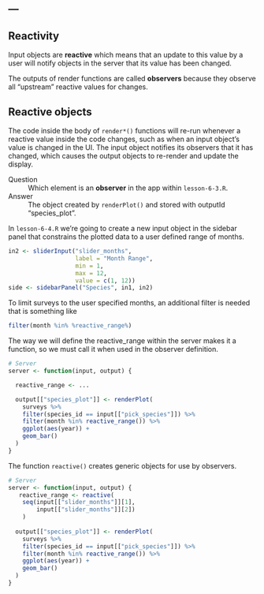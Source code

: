 ---
---

## Reactivity

Input objects are **reactive** which means that an update to this value by a user will notify objects in the server that its value has been changed.

The outputs of render functions are called **observers** because they observe all "upstream" reactive values for changes.

<!--split-->

## Reactive objects

The code inside the body of `render*()` functions will re-run whenever a reactive value inside the code changes, such as when an input object's value is changed in the UI.
The input object notifies its observers that it has changed, which causes the output objects to re-render and update the display. 

Question
: Which element is an **observer** in the app within `lesson-6-3.R`.

Answer
: The object created by `renderPlot()` and stored with outputId "species_plot".

<!--split-->

In `lesson-6-4.R` we're going to create a new input object in the sidebar panel that constrains the plotted data to a user defined range of months.

```r
in2 <- sliderInput("slider_months",
                   label = "Month Range",
                   min = 1,
                   max = 12,
                   value = c(1, 12))
side <- sidebarPanel("Species", in1, in2)									    
```

<!--split-->

To limit surveys to the user specified months, an additional filter is needed that is something like

```r
filter(month %in% %reactive_range%)
```

<!--split-->

The way we will define the reactive_range within the server makes it a function, so we must call it when used in the observer definition.

```r
# Server
server <- function(input, output) {

  reactive_range <- ...

  output[["species_plot"]] <- renderPlot(
    surveys %>%
    filter(species_id == input[["pick_species"]]) %>%
    filter(month %in% reactive_range()) %>%
    ggplot(aes(year)) +
    geom_bar()
  )
}
```

<!--split-->

The function `reactive()` creates generic objects for use by observers.

```r
# Server
server <- function(input, output) {
   reactive_range <- reactive(
    seq(input[["slider_months"]][1],
        input[["slider_months"]][2])
    )
    
  output[["species_plot"]] <- renderPlot(
    surveys %>%
    filter(species_id == input[["pick_species"]]) %>%
    filter(month %in% reactive_range()) %>%
    ggplot(aes(year)) +
    geom_bar()
  )
}
```

